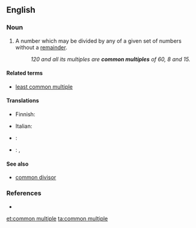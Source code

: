 ==English==

===Noun===
{{en-noun|sg=[[common]] [[multiple]]}}

# {{mathematics}} A number which may be divided by any of a given set of numbers without a [[remainder]].
#: ''120 and all its multiples are '''common multiples''' of 60, 8 and 15.''

====Related terms====
* [[least common multiple]]

====Translations====
{{trans-top|in math}}
* Finnish: {{t|fi|yhteinen jaettava}}
{{trans-mid}}
* Italian: {{t-|it|multiplo comune|m}}
{{trans-bottom}}

{{checktrans-top}}
* {{ttbc|Hungarian}}: {{t-|hu|közös többszörös}}
* {{ttbc|Icelandic}}: {{t|is|samfeldi|n}}, {{t|is|sameiginlegt margfeldi|n}}
{{trans-bottom}}

====See also====
* [[common divisor]]

===References===
* {{R:American Heritage 2000}}

[[et:common multiple]]
[[ta:common multiple]]